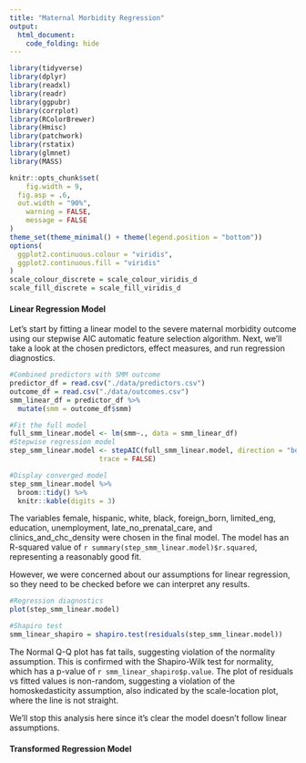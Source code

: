```yaml
---
title: "Maternal Morbidity Regression"
output: 
  html_document:
    code_folding: hide
---
```


```r
library(tidyverse)
library(dplyr)
library(readxl)
library(readr)
library(ggpubr)
library(corrplot)
library(RColorBrewer)
library(Hmisc)
library(patchwork)
library(rstatix)
library(glmnet)
library(MASS)

knitr::opts_chunk$set(
	fig.width = 9, 
  fig.asp = .6,
  out.width = "90%",
	warning = FALSE,
	message = FALSE
)
theme_set(theme_minimal() + theme(legend.position = "bottom"))
options(
  ggplot2.continuous.colour = "viridis",
  ggplot2.continuous.fill = "viridis"
)
scale_colour_discrete = scale_colour_viridis_d
scale_fill_discrete = scale_fill_viridis_d
```

#### Linear Regression Model

Let's start by fitting a linear model to the severe maternal morbidity outcome using our stepwise AIC automatic feature selection algorithm. Next, we'll take a look at the chosen predictors, effect measures, and run regression diagnostics. 
```r
#Combined predictors with SMM outcome
predictor_df = read.csv("./data/predictors.csv")
outcome_df = read.csv("./data/outcomes.csv")
smm_linear_df = predictor_df %>% 
  mutate(smm = outcome_df$smm)

#Fit the full model 
full_smm_linear.model <- lm(smm~., data = smm_linear_df)
#Stepwise regression model
step_smm_linear.model <- stepAIC(full_smm_linear.model, direction = "both", 
                      trace = FALSE)

#Display converged model
step_smm_linear.model %>% 
  broom::tidy() %>%
  knitr::kable(digits = 3)
```

The variables female, hispanic, white, black, foreign_born, limited_eng, education, unemployment, late_no_prenatal_care, and clinics_and_chc_density were chosen in the final model. The model has an R-squared value of `r summary(step_smm_linear.model)$r.squared`, representing a reasonably good fit. 

However, we were concerned about our assumptions for linear regression, so they need to be 
checked before we can interpret any results. 

```r
#Regression diagnostics
plot(step_smm_linear.model)

#Shapiro test
smm_linear_shapiro = shapiro.test(residuals(step_smm_linear.model))
```
The Normal Q-Q plot has fat tails, suggesting violation of the normality assumption. This is confirmed with the Shapiro-Wilk test for normality, which has a p-value of `r smm_linear_shapiro$p.value`. The plot of residuals vs fitted values is non-random, suggesting a violation of the homoskedasticity assumption, also indicated by the scale-location plot, where the line is not straight. 

We'll stop this analysis here since it's clear the model doesn't follow linear assumptions.

#### Transformed Regression Model
